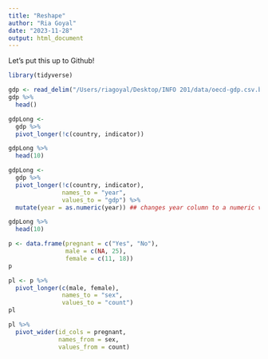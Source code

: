 ```yaml
---
title: "Reshape"
author: "Ria Goyal"
date: "2023-11-28"
output: html_document
---
```


Let's put this up to Github!

```r
library(tidyverse)
```

```r
gdp <- read_delim("/Users/riagoyal/Desktop/INFO 201/data/oecd-gdp.csv.bz2")
gdp %>% 
  head()
```

```r
gdpLong <- 
  gdp %>% 
  pivot_longer(!c(country, indicator))

gdpLong %>% 
  head(10)
```

```r
gdpLong <- 
  gdp %>% 
  pivot_longer(!c(country, indicator),
               names_to = "year",
               values_to = "gdp") %>% 
  mutate(year = as.numeric(year)) ## changes year column to a numeric value instead of character value

gdpLong %>% 
  head(10)
```

```r
p <- data.frame(pregnant = c("Yes", "No"),
                male = c(NA, 25),
                female = c(11, 18))
p
```

```r
pl <- p %>% 
  pivot_longer(c(male, female),
               names_to = "sex",
               values_to = "count")
pl
```

```r
pl %>% 
  pivot_wider(id_cols = pregnant,
              names_from = sex,
              values_from = count)
```